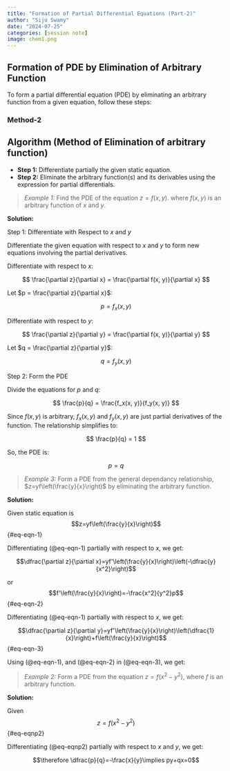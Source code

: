 ```yaml
---
title: "Formation of Partial Differential Equations (Part-2)"
author: "Siju Swamy"
date: "2024-07-25"
categories: [session note]
image: chem1.png
---
```

## Formation of PDE by Elimination of Arbitrary Function

To form a partial differential equation (PDE) by eliminating an arbitrary function from a given equation, follow these steps:

### Method-2 {.smaller}

::: {.callout-note}
## Algorithm (Method of Elimination of arbitrary function)
- **Step 1:** Differentiate partially the given static equation.
- **Step 2:** Eliminate the arbitrary function(s) and its derivables using the expression for partial differentials.
:::

>*Example 1:* Find the PDE of the equation $z = f(x, y)$. where $f(x, y)$ is an arbitrary function of $x$ and $y$.

**Solution:**

Step 1: Differentiate with Respect to $x$ and $y$

Differentiate the given equation with respect to $x$ and $y$ to form new equations involving the partial derivatives.

Differentiate with respect to $x$:

$$
\frac{\partial z}{\partial x} = \frac{\partial f(x, y)}{\partial x}
$$

Let $p = \frac{\partial z}{\partial x}$:

$$
p = f_x(x, y)
$$

Differentiate with respect to $y$:

$$
\frac{\partial z}{\partial y} = \frac{\partial f(x, y)}{\partial y}
$$

Let $q = \frac{\partial z}{\partial y}$:

$$
q = f_y(x, y)
$$

Step 2: Form the PDE

Divide the equations for $p$ and $q$:

$$
\frac{p}{q} = \frac{f_x(x, y)}{f_y(x, y)}
$$

Since $f(x, y)$ is arbitrary, $f_x(x, y)$ and $f_y(x, y)$ are just partial derivatives of the function. The relationship simplifies to:

$$
\frac{p}{q} = 1
$$

So, the PDE is:

$$
p = q
$$

>*Example 3:* Form a PDE from the general dependancy relationship, $z=yf\left(\frac{y}{x}\right)$ by eliminating the arbitrary function.

**Solution:**

Given static equation is $$z=yf\left(\frac{y}{x}\right)$$ {#eq-eqn-1}

Differentiating (@eq-eqn-1) partially with respect to $x$, we get:

$$\dfrac{\partial z}{\partial x}=yf'\left(\frac{y}{x}\right)\left(-\dfrac{y}{x^2}\right)$$  

or $$f'\left(\frac{y}{x}\right)=-\frac{x^2}{y^2}p$$ {#eq-eqn-2}

Differentiating (@eq-eqn-1) partially with respect to $x$, we get:

$$\dfrac{\partial z}{\partial y}=yf'\left(\frac{y}{x}\right)\left(\dfrac{1}{x}\right)+f\left(\frac{y}{x}\right)$$ {#eq-eqn-3}

Using (@eq-eqn-1), and (@eq-eqn-2) in (@eq-eqn-3), we get:

\begin{align*}
q&=\dfrac{y}{x}\times \left(\dfrac{x^2}{y^2}\right)p+\dfrac{z}{y}\\
&=-\frac{x}{y}p+\frac{z}{y}\\
\implies z&=px+qy
\end{align*}

>*Example 2:* Form a PDE from the equation $z=f(x^2-y^2)$, where $f$ is an arbitrary function.

**Solution:**

Given $$z=f(x^2-y^2)$$ {#eq-eqnp2}

Differentiating (@eq-eqnp2) partially with respect to $x$ and $y$, we get:

\begin{align}
p&=f'(x^2-y^2)\times 2x \\ 
q&=f'(x^2-y^2)\times -2y 
\end{align}

 $$\therefore \dfrac{p}{q}=-\frac{x}{y}\implies py+qx=0$$



